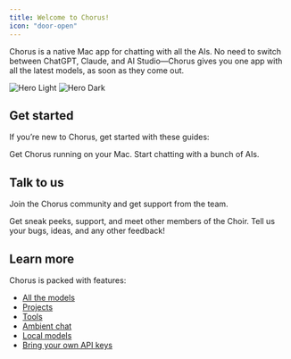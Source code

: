 ```yaml
---
title: Welcome to Chorus!
icon: "door-open"
---
```


Chorus is a native Mac app for chatting with all the AIs. No need to switch between ChatGPT, Claude, and AI Studio—Chorus gives you one app with all the latest models, as soon as they come out.

<img
    className="block dark:hidden"
    src="/images/chorus-light.png"
    alt="Hero Light"
/>
<img
    className="hidden dark:block"
    src="/images/chorus-dark.png"
    alt="Hero Dark"
/>

## Get started

If you’re new to Chorus, get started with these guides:

<CardGroup cols={2}>
    <Card title="Download" icon="download" href="/installation">
        Get Chorus running on your Mac.
    </Card>
    <Card title="Your First Chat" icon="comment" href="/first-chat">
        Start chatting with a bunch of AIs.
    </Card>
</CardGroup>

## Talk to us

Join the Chorus community and get support from the team.

<CardGroup cols={2}>
    <Card title="Discord" icon="discord" href="https://discord.gg/kTWpb6JBvM">
        Get sneak peeks, support, and meet other members of the Choir.
    </Card>
    <Card
        title="Message the Founders"
        icon="envelope"
        href="mailto:founders@chorus.sh"
    >
        Tell us your bugs, ideas, and any other feedback!
    </Card>
</CardGroup>

## Learn more

Chorus is packed with features:

-   [All the models](./core/multiple-models)
-   [Projects](./core/projects)
-   [Tools](./core/tools)
-   [Ambient chat](./core/ambient-chat)
-   [Local models](./core/local)
-   [Bring your own API keys](./settings/byok)

